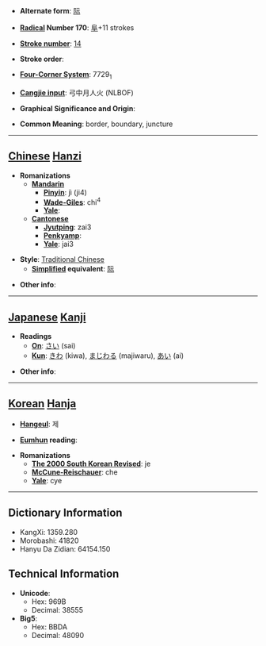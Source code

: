 * '''Alternate form''': [[际]]

* '''[[Wiktionary:Chinese radical index| Radical]] Number 170''': [[Wiktionary:Chinese radical index 阜|阜]]+11 strokes

* '''[[Wiktionary:Chinese total strokes index|Stroke number]]''': [[Wiktionary:Chinese total strokes index 14|14]]

* '''Stroke order''': 

* '''[[Wiktionary:Chinese four corner index|Four-Corner System]]''': 7729<sub>1</sub>

* '''[[Wiktionary:Chinese Cangjie index|Cangjie input]]''': 弓中月人火 (NLBOF)

* '''Graphical Significance and Origin''': 

* '''Common Meaning''': border, boundary, juncture

----

== [[Chinese]] [[Hanzi]] ==

* '''Romanizations'''
** '''[[Mandarin]]'''
*** '''[[Pinyin]]''': jì (ji4)
*** '''[[Wade-Giles]]''': chi<sup>4</sup>
*** '''[[Yale]]''': 
** '''[[Cantonese]]'''
*** '''[[Jyutping]]''': zai3
*** '''[[Penkyamp]]''': 
*** '''[[Yale]]''': jai3

* '''Style''': [[Traditional Chinese]] 
** '''[[Simplified Chinese|Simplified]] equivalent''': [[际]]

* '''Other info''': 

----

== [[Japanese]] [[Kanji]] ==

* '''Readings'''
** '''[[On]]''': [[さい]] (sai)
** '''[[Kun]]''': [[きわ]] (kiwa), [[まじわる]] (majiwaru), [[あい]] (ai)

* '''Other info''':  

----

== [[Korean]] [[Hanja]] ==

* '''[[Hangeul]]''': 제

* '''[[Eumhun]] reading''': 

* '''Romanizations'''
** '''[[The 2000 South Korean Revised Romanization|The 2000 South Korean Revised]]''': je
** '''[[McCune-Reischauer]]''': che
** '''[[Yale]]''': cye

----

== Dictionary Information ==

* KangXi: 1359.280
* Morobashi: 41820
* Hanyu Da Zidian: 64154.150

== Technical Information ==

* '''Unicode''':
** Hex: 969B
** Decimal: 38555
* '''Big5''':
** Hex: BBDA
** Decimal: 48090